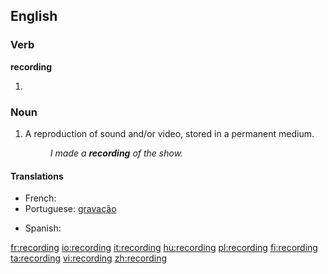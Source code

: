 ==English==

===Verb===
'''recording'''

# {{present participle of|[[record]]}}

===Noun===
{{wikipedia}}
{{en-noun}}

# A reproduction of sound and/or video, stored in a permanent medium.
#: ''I made a '''recording''' of the show.''

====Translations====
{{trans-top}}
* French: {{t+|fr|enregistrement|m}}
* Portuguese: [[gravação]] {{f}}
{{trans-mid}}
* Spanish: {{t+|es|grabación|f}}
{{trans-bottom}}

[[fr:recording]]
[[io:recording]]
[[it:recording]]
[[hu:recording]]
[[pl:recording]]
[[fi:recording]]
[[ta:recording]]
[[vi:recording]]
[[zh:recording]]